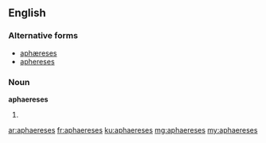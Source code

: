 ==English==

===Alternative forms===
* [[aphæreses]]
* [[aphereses]]

===Noun===
'''aphaereses''' {{p}}

# {{plural of|[[aphaeresis#English|aphaeresis]]}}

[[ar:aphaereses]]
[[fr:aphaereses]]
[[ku:aphaereses]]
[[mg:aphaereses]]
[[my:aphaereses]]